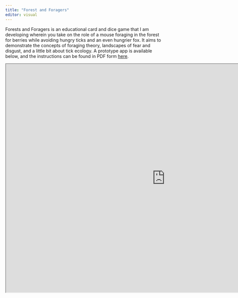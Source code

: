```yaml
---
title: "Forest and Foragers"
editor: visual
---
```


Forests and Foragers is an educational card and dice game that I am developing wherein you take on the role of a mouse foraging in the forest for berries while avoiding hungry ticks and an even hungrier fox. It aims to demonstrate the concepts of foraging theory, landscapes of fear and disgust, and a little bit about tick ecology. A prototype app is available below, and the instructions can be found in PDF form [here](files/Forests%20and%20Foragers%20Game%20Instructions.pdf "Forests and Foragers Instructions").

<iframe src="https://cwojan.shinyapps.io/ForestsAndForagers/" width="1000px" height="720px"></iframe>